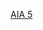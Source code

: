 {{citation |first1=Norval |last1=White |authorlink1= |last2=Willensky |first2=Elliot |last3=Leadon |first3=Fran |title=AIA Guide to New York City |edition=5th |location=New York |publisher=Oxford University Press |year=2010 |isbn=9780195383867}}<noinclude>[[Category:特定来源模板|AIA 5]]
</noinclude>
